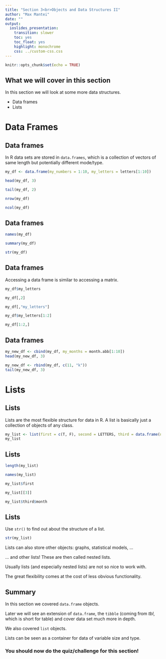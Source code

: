 ```yaml
---
title: "Section 3<br>Objects and Data Structures II"
author: "Max Mantei"
date: ""
output:
  ioslides_presentation: 
    transition: slower
    toc: yes
    toc_float: yes
    highlight: monochrome
    css: ../custom-css.css
---
```


```r
knitr::opts_chunk$set(echo = TRUE)
```

## What we will cover in this section {.build}

In this section we will look at some more data structures.

- Data frames
- Lists

# Data Frames

## Data frames {.smaller .build}

In R data sets are stored in ``data.frames``, which is a collection of vectors of same length but potentially different mode/type.

```r
my_df <- data.frame(my_numbers = 1:10, my_letters = letters[1:10])
```

```r
head(my_df, 3)
```

```r
tail(my_df, 2)
```

```r
nrow(my_df)
```

```r
ncol(my_df)
```

## Data frames {.smaller .build}

```r
names(my_df)
```

```r
summary(my_df)
```

```r
str(my_df)
```

## Data frames {.smaller .build}

Accessing a data frame is similar to accessing a matrix.

```r
my_df$my_letters
```

```r
my_df[,2]
```

```r
my_df[,"my_letters"]
```

```r
my_df$my_letters[1:2]
```

```r
my_df[1:2,]
```

## Data frames {.build}

```r
my_new_df <- cbind(my_df, my_months = month.abb[1:10])
head(my_new_df, 3)
```

```r
my_new_df <- rbind(my_df, c(11, "k"))
tail(my_new_df, 3)
```

# Lists

## Lists {.build}

Lists are the most flexible structure for data in R. A list is basically just a collection of objects of any class.

```r
my_list <- list(first = c(T, F), second = LETTERS, third = data.frame(num = 7:10, month = month.name[7:10]))
my_list
```

## Lists {.smaller .build}

```r
length(my_list)
```

```r
names(my_list)
```

```r
my_list$first
```

```r
my_list[[3]]
```

```r
my_list$third$month
```

## Lists {.build}

Use ``str()`` to find out about the structure of a list.

```r
str(my_list)
```

Lists can also store other objects: graphs, statistical models, ...

... and other lists! These are then called nested lists.

Usually lists (and especially nested lists) are not so nice to work with. 

The great flexibility comes at the cost of less obvious functionality.

## Summary

In this section we covered ``data.frame`` objects.

Later we will see an extension of ``data.frame``, the ``tibble`` (coming from *tbl*, which is short for table) and cover data set much more in depth.

We also covered ``list`` objects.

Lists can be seen as a container for data of variable size and type.

### You should now do the quiz/challenge for this section!
